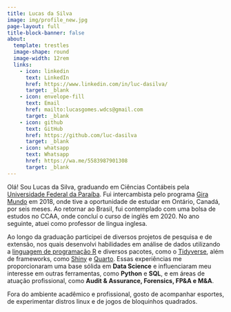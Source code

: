 ```yaml
---
title: Lucas da Silva
image: img/profile_new.jpg
page-layout: full
title-block-banner: false
about:
  template: trestles
  image-shape: round
  image-width: 12rem
  links: 
    - icon: linkedin
      text: LinkedIn
      href: https://www.linkedin.com/in/luc-dasilva/
      target: _blank
    - icon: envelope-fill
      text: Email
      href: mailto:lucasgomes.wdcs@gmail.com
      target: _blank
    - icon: github
      text: GitHub
      href: https://github.com/luc-dasilva
      target: _blank
    - icon: whatsapp
      text: Whatsapp
      href: https://wa.me/5583987901308
      target: _blank
---
```


Olá! Sou Lucas da Silva, graduando em Ciências Contábeis pela [Universidade Federal da Paraíba](https://www.ufpb.br/){.external target="_blank"}. Fui intercambista pelo programa [Gira Mundo](https://paraiba.pb.gov.br/diretas/secretaria-da-educacao/programas/programa-gira-mundo){.external target="_blank"} em 2018, onde tive a oportunidade de estudar em Ontário, Canadá, por seis meses. Ao retornar ao Brasil, fui contemplado com uma bolsa de estudos no CCAA, onde concluí o curso de inglês em 2020. No ano seguinte, atuei como professor de língua inglesa.

Ao longo da graduação participei de diversos projetos de pesquisa e de extensão, nos quais desenvolvi habilidades em análise de dados utilizando a [linguagem de programação R](https://cran.r-project.org/){.external target="_blank"} e diversos pacotes, como o [Tidyverse](https://www.tidyverse.org/){.external target="_blank"}, além de frameworks, como [Shiny](https://shiny.posit.co/){.external target="_blank"} e [Quarto](https://quarto.org/){.external target="_blank"}. Essas experiências me proporcionaram uma base sólida em **Data Science** e influenciaram meu interesse em outras ferramentas, como **Python** e **SQL**, e em áreas de atuação profissional, como **Audit & Assurance, Forensics, FP&A e M&A**.

Fora do ambiente acadêmico e profissional, gosto de acompanhar esportes, de experimentar distros linux e de jogos de bloquinhos quadrados.